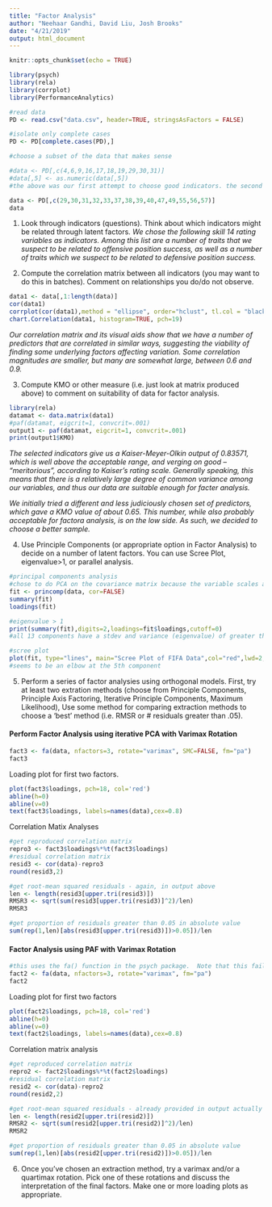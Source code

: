 ```yaml
---
title: "Factor Analysis"
author: "Neehaar Gandhi, David Liu, Josh Brooks"
date: "4/21/2019"
output: html_document
---
```


```r
knitr::opts_chunk$set(echo = TRUE)
```

```r
library(psych)
library(rela)
library(corrplot)
library(PerformanceAnalytics)
```

```r
#read data
PD <- read.csv("data.csv", header=TRUE, stringsAsFactors = FALSE)

#isolate only complete cases
PD <- PD[complete.cases(PD),]

#choose a subset of the data that makes sense  

#data <- PD[,c(4,6,9,16,17,18,19,29,30,31)]
#data[,5] <- as.numeric(data[,5])
#the above was our first attempt to choose good indicators. the second attempt, which is below, seemed more successful. 

data <- PD[,c(29,30,31,32,33,37,38,39,40,47,49,55,56,57)]
data
```

1. Look through indicators (questions). Think about which indicators might be related through latent factors.
*We chose the following skill 14 rating variables as indicators. Among this list are a number of traits that we suspect to be related to offensive position success, as well as a number of traits which we suspect to be related to defensive position success.*  

2. Compute the correlation matrix between all indicators (you may want to do this in batches). Comment on relationships you do/do not observe.
```r
data1 <- data[,1:length(data)]
cor(data1)
corrplot(cor(data1),method = "ellipse", order="hclust", tl.col = "black", tl.cex=.8)
chart.Correlation(data1, histogram=TRUE, pch=19)
```
*Our correlation matrix and its visual aids show that we have a number of predictors that are correlated in similar ways, suggesting the viability of finding some underlying factors affecting variation. Some correlation magnitudes are smaller, but many are somewhat large, between 0.6 and 0.9.*  

3. Compute KMO or other measure (i.e. just look at matrix produced above) to comment on suitability of data for factor analysis.
```r
library(rela)
datamat <- data.matrix(data1)
#paf(datamat, eigcrit=1, convcrit=.001)
output1 <- paf(datamat, eigcrit=1, convcrit=.001)
print(output1$KMO)
```
*The selected indicators give us a Kaiser-Meyer-Olkin output of 0.83571, which is well above the acceptable range, and verging on good -- "meritorious", according to Kaiser's rating scale. Generally speaking, this means that there is a relatively large degree of common variance among our variables, and thus our data are suitable enough for facter analysis.*  

*We initially tried a different and less judiciously chosen set of predictors, which gave a KMO value of about 0.65. This number, while also probably acceptable for factora analysis, is on the low side. As such, we decided to choose a better sample.*  

4. Use Principle Components (or appropriate option in Factor Analysis) to decide on a number of latent factors. You can use Scree Plot, eigenvalue>1, or parallel analysis. 

```r
#principal components analysis
#chose to do PCA on the covariance matrix because the variable scales are similar (they are 0-100)
fit <- princomp(data, cor=FALSE)
summary(fit)
loadings(fit)

#eigenvalue > 1
print(summary(fit),digits=2,loadings=fit$loadings,cutoff=0)
#all 13 components have a stdev and variance (eigenvalue) of greater than one, perhaps use a different metric to determine number of latent factors. 

#scree plot
plot(fit, type="lines", main="Scree Plot of FIFA Data",col="red",lwd=2,pch=19,cex=1.2)
#seems to be an elbow at the 5th component
```

5. Perform a series of factor analysies using orthogonal models. First, try at least two extration methods (choose from Principle Components, Principle Axis Factoring, Iterative Principle Components, Maximum Likelihood), Use some method for comparing extraction methods to choose a 'best' method (i.e. RMSR or # residuals greater than .05).

#### Perform Factor Analysis using iterative PCA with Varimax Rotation

```r
fact3 <- fa(data, nfactors=3, rotate="varimax", SMC=FALSE, fm="pa")
fact3
```

Loading plot for first two factors.

```r
plot(fact3$loadings, pch=18, col='red')
abline(h=0)
abline(v=0)
text(fact3$loadings, labels=names(data),cex=0.8)
```

Correlation Matix Analyses

```r
#get reproduced correlation matrix
repro3 <- fact3$loadings%*%t(fact3$loadings)
#residual correlation matrix
resid3 <- cor(data)-repro3
round(resid3,2)

#get root-mean squared residuals - again, in output above
len <- length(resid3[upper.tri(resid3)])
RMSR3 <- sqrt(sum(resid3[upper.tri(resid3)]^2)/len)
RMSR3

#get proportion of residuals greater than 0.05 in absolute value
sum(rep(1,len)[abs(resid3[upper.tri(resid3)])>0.05])/len

```

#### Factor Analysis using PAF with Varimax Rotation

```r
#this uses the fa() function in the psych package.  Note that this fails with only 2 factors
fact2 <- fa(data, nfactors=3, rotate="varimax", fm="pa")
fact2
```


Loading plot for first two factors

```r
plot(fact2$loadings, pch=18, col='red')
abline(h=0)
abline(v=0)
text(fact2$loadings, labels=names(data),cex=0.8)
```


Correlation matrix analysis

```r
#get reproduced correlation matrix
repro2 <- fact2$loadings%*%t(fact2$loadings)
#residual correlation matrix
resid2 <- cor(data)-repro2
round(resid2,2)

#get root-mean squared residuals - already provided in output actually
len <- length(resid2[upper.tri(resid2)])
RMSR2 <- sqrt(sum(resid2[upper.tri(resid2)]^2)/len)
RMSR2

#get proportion of residuals greater than 0.05 in absolute value
sum(rep(1,len)[abs(resid2[upper.tri(resid2)])>0.05])/len

```

6. Once you've chosen an extraction method, try a varimax and/or a quartimax rotation. Pick one of these rotations and discuss the interpretation of the final factors. Make one or more loading plots as appropriate.

```r

```